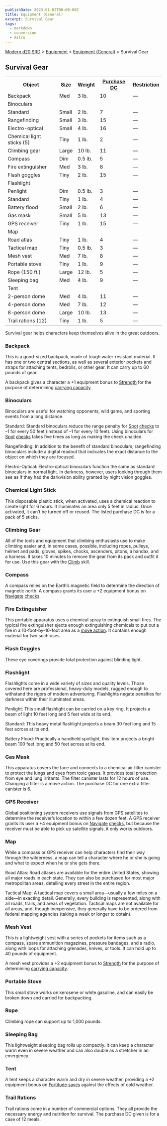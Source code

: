 ```yaml
---
publishDate: 2023-01-02T00:00:00Z
title: Equipment (General)
excerpt: Survival Gear
tags:
  - markdown
  - conversion
  - Astro
---
```


[Modern d20 SRD](/#modernD20) > [Equipment](modern-d20-srd-equipment-index) > [Equipment (General)](modern-d20-srd-equipment-equipment-general) > Survival Gear

## Survival Gear


<table> <tr> <th>Object</th> <th><a  href="modern-d20-srd-equipment-equipment-general">Size</a></th> <th><a  href="modern-d20-srd-equipment-equipment-general">Weight</a></th> <th><a  href="modern-d20-srd-equipment-equipment-general">Purchase DC</a></th> <th><a  href="modern-d20-srd-equipment-equipment-general">Restriction</a></th> </tr> <tr><td> Backpack</td><td> Med</td><td> 3 lb.</td><td> 10</td><td> — </td></tr> <tr class="shaded"><td colspan="5"> Binoculars </td></tr> <tr class="shaded2"><td> Standard</td><td> Small</td><td> 2 lb.</td><td> 7</td><td> — </td></tr> <tr class="shaded2"><td> Rangefinding</td><td> Small</td><td> 3 lb.</td><td> 15</td><td> — </td></tr> <tr class="shaded2"><td> Electro-optical</td><td> Small</td><td> 4 lb.</td><td> 16</td><td> — </td></tr> <tr><td> Chemical light sticks (5)</td><td> Tiny</td><td> 1 lb.</td><td> 2</td><td> — </td></tr> <tr><td> Climbing gear</td><td> Large</td><td> 10 lb.</td><td> 11</td><td> — </td></tr> <tr><td> Compass</td><td> Dim</td><td> 0.5 lb.</td><td> 5</td><td> — </td></tr> <tr><td> Fire extinguisher</td><td> Med</td><td> 3 lb.</td><td> 8</td><td> — </td></tr> <tr><td> Flash goggles</td><td> Tiny</td><td> 2 lb.</td><td> 15</td><td> — </td></tr> <tr class="shaded"><td colspan="5">Flashlight </td></tr> <tr class="shaded2"><td> Penlight</td><td> Dim</td><td> 0.5 lb.</td><td> 3</td><td> — </td></tr> <tr class="shaded2"><td> Standard</td><td> Tiny</td><td> 1 lb.</td><td> 4</td><td> — </td></tr> <tr class="shaded2"><td> Battery flood</td><td> Small</td><td> 2 lb.</td><td> 6</td><td> — </td></tr> <tr><td> Gas mask</td><td> Small</td><td> 5 lb.</td><td> 13</td><td> — </td></tr> <tr><td> GPS receiver</td><td> Tiny</td><td> 1 lb.</td><td> 15</td><td> — </td></tr> <tr class="shaded"><td colspan="5"> Map </td></tr> <tr class="shaded2"><td> Road atlas</td><td> Tiny</td><td> 1 lb.</td><td> 4</td><td> — </td></tr> <tr class="shaded2"><td> Tactical map</td><td> Tiny</td><td> 0.5 lb.</td><td> 3</td><td> — </td></tr> <tr><td> Mesh vest</td><td> Med</td><td> 7 lb.</td><td> 8</td><td> — </td></tr> <tr><td> Portable stove</td><td> Tiny</td><td> 1 lb.</td><td> 9</td><td> — </td></tr> <tr><td> Rope (150 ft.)</td><td> Large</td><td> 12 lb.</td><td> 5</td><td> — </td></tr> <tr><td> Sleeping bag</td><td> Med</td><td> 4 lb.</td><td> 9</td><td> — </td></tr> <tr class="shaded"><td colspan="5"> Tent </td></tr> <tr class="shaded2"><td> 2-person dome</td><td> Med</td><td> 4 lb.</td><td> 11</td><td> — </td></tr> <tr class="shaded2"><td> 4-person dome</td><td> Med</td><td> 7 lb.</td><td> 12</td><td> — </td></tr> <tr class="shaded2"><td> 8-person dome</td><td> Large</td><td> 10 lb.</td><td> 13</td><td> — </td></tr> <tr><td> Trail rations (12)</td><td> Tiny</td><td> 1 lb.</td><td> 5</td><td> — </td></tr></table>



Survival gear helps characters keep themselves alive in the great outdoors.

### Backpack

This is a good-sized backpack, made of tough water-resistant material. It has
one or two central sections, as well as several exterior pockets and straps
for attaching tents, bedrolls, or other gear. It can carry up to 60 pounds of
gear.

A backpack gives a character a +1 equipment bonus to
[Strength](modern-d20-srd-basics-ability-scores) for the purpose of
determining [carrying capacity](modern-d20-srd-equipment-carrying-capacity).

### Binoculars

Binoculars are useful for watching opponents, wild game, and sporting events
from a long distance.

Standard: Standard binoculars reduce the range penalty for
[Spot](modern-d20-srd-skills-spot) [checks](modern-d20-srd-skills-skill-basics-php#skill-check-index) to –1 for every 50 feet (instead of –1 for every
10 feet). Using binoculars for [Spot](modern-d20-srd-skills-spot)
[checks](modern-d20-srd-skills-skill-basics-php#skill-check-index) takes five
times as long as making the check unaided.

Rangefinding: In addition to the benefit of standard binoculars, rangefinding
binoculars include a digital readout that indicates the exact distance to the
object on which they are focused.

Electro-Optical: Electro-optical binoculars function the same as standard
binoculars in normal light. In darkness, however, users looking through them
see as if they had the darkvision ability granted by night vision goggles.

### Chemical Light Stick

This disposable plastic stick, when activated, uses a chemical reaction to
create light for 6 hours. It illuminates an area only 5 feet in radius. Once
activated, it can’t be turned off or reused. The listed purchase DC is for a
pack of 5 sticks.

### Climbing Gear

All of the tools and equipment that climbing enthusiasts use to make climbing
easier and, in some cases, possible, including ropes, pulleys, helmet and
pads, gloves, spikes, chocks, ascenders, pitons, a handax, and a harness. It
takes 10 minutes to remove the gear from its pack and outfit it for use. Use
this gear with the [Climb](modern-d20-srd-skills-climb) skill.

### Compass

A compass relies on the Earth’s magnetic field to determine the direction of
magnetic north. A compass grants its user a +2 equipment bonus on
[Navigate](modern-d20-srd-skills-navigate) [checks](modern-d20-srd-skills-skill-basics-php#skill-check-index).

### Fire Extinguisher

This portable apparatus uses a chemical spray to extinguish small fires. The
typical fire extinguisher ejects enough extinguishing chemicals to put out a
fire in a 10-foot-by-10-foot area as a [move action](modern-d20-srd-combat-move-actions). It contains enough material for two such uses.

### Flash Goggles

These eye coverings provide total protection against blinding light.

### Flashlight

Flashlights come in a wide variety of sizes and quality levels. Those covered
here are professional, heavy-duty models, rugged enough to withstand the
rigors of modern adventuring. Flashlights negate penalties for darkness within
their illuminated areas.

Penlight: This small flashlight can be carried on a key ring. It projects a
beam of light 10 feet long and 5 feet wide at its end.

Standard: This heavy metal flashlight projects a beam 30 feet long and 15 feet
across at its end.

Battery Flood: Practically a handheld spotlight, this item projects a bright
beam 100 feet long and 50 feet across at its end.

### Gas Mask

This apparatus covers the face and connects to a chemical air filter canister
to protect the lungs and eyes from toxic gases. It provides total protection
from eye and lung irritants. The filter canister lasts for 12 hours of use.
Changing a filter is a move action. The purchase DC for one extra filter
canister is 6.

### GPS Receiver

Global positioning system receivers use signals from GPS satellites to
determine the receiver’s location to within a few dozen feet. A GPS receiver
grants its user a +4 equipment bonus on [Navigate](modern-d20-srd-skills-navigate) [checks](modern-d20-srd-skills-skill-basics-php#skill-check-index),
but because the receiver must be able to pick up satellite signals, it only
works outdoors.

### Map

While a compass or GPS receiver can help characters find their way through the
wilderness, a map can tell a character where he or she is going and what to
expect when he or she gets there.

Road Atlas: Road atlases are available for the entire United States, showing
all major roads in each state. They can also be purchased for most major
metropolitan areas, detailing every street in the entire region.

Tactical Map: A tactical map covers a small area—usually a few miles on a
side—in exacting detail. Generally, every building is represented, along with
all roads, trails, and areas of vegetation. Tactical maps are not available
for all areas, and, though inexpensive, they generally have to be ordered from
federal mapping agencies (taking a week or longer to obtain).

### Mesh Vest

This is a lightweight vest with a series of pockets for items such as a
compass, spare ammunition magazines, pressure bandages, and a radio, along
with loops for attaching grenades, knives, or tools. It can hold up to 40
pounds of equipment.

A mesh vest provides a +2 equipment bonus to [Strength](modern-d20-srd-basics-ability-scores) for the purpose of determining [carrying capacity](modern-d20-srd-equipment-carrying-capacity).

### Portable Stove

This small stove works on kerosene or white gasoline, and can easily be broken
down and carried for backpacking.

### Rope

Climbing rope can support up to 1,000 pounds.

### Sleeping Bag

This lightweight sleeping bag rolls up compactly. It can keep a character warm
even in severe weather and can also double as a stretcher in an emergency.

### Tent

A tent keeps a character warm and dry in severe weather, providing a +2
equipment bonus on [Fortitude saves](modern-d20-srd-basics-saving-throws)
against the effects of cold weather.

### Trail Rations

Trail rations come in a number of commercial options. They all provide the
necessary energy and nutrition for survival. The purchase DC given is for a
case of 12 meals.

